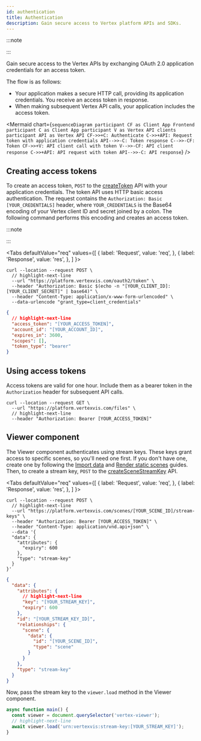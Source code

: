 ```yaml
---
id: authentication
title: Authentication
description: Gain secure access to Vertex platform APIs and SDKs.
---
```



:::note

<SignUpNote />
:::

Gain secure access to the Vertex APIs by exchanging OAuth 2.0 application credentials for an access token.

The flow is as follows:

- Your application makes a secure HTTP call, providing its application credentials. You receive an access token in response.
- When making subsequent Vertex API calls, your application includes the access token.

<Mermaid
  chart={`
  sequenceDiagram
  participant CF as Client App Frontend
  participant C as Client App
  participant V as Vertex API clients
  participant API as Vertex API
    CF->>+C: Authenticate
    C->>+API: Request token with application credentials
    API-->>-C: Token response
    C-->>-CF: Token
    CF->>+V: API client call with token
    V-->>-CF: API client response
    C->>+API: API request with token
    API-->>-C: API response
`}
/>

## Creating access tokens

To create an access token, `POST` to the [createToken](https://docs.vertexvis.com/#f8c5dc19-0f68-442e-8d28-aa03be2c48fb) API with your application credentials. The token API uses HTTP basic access authentication. The request contains the `Authorization: Basic [YOUR_CREDENTIALS]` header, where `YOUR_CREDENTIALS` is the Base64 encoding of your Vertex client ID and secret joined by a colon. The following command performs this encoding and creates an access token.

:::note

<ProtectSecretNote />
:::

<Tabs
  defaultValue="req"
  values={[
    { label: 'Request', value: 'req', },
    { label: 'Response', value: 'res', },
  ]
}>
<TabItem value="req">

```shell
curl --location --request POST \
  // highlight-next-line
  --url "https://platform.vertexvis.com/oauth2/token" \
  --header "Authorization: Basic $(echo -n "[YOUR_CLIENT_ID]:[YOUR_CLIENT_SECRET]" | base64)" \
  --header "Content-Type: application/x-www-form-urlencoded" \
  --data-urlencode "grant_type=client_credentials"
```

</TabItem>
<TabItem value="res">

```json
{
  // highlight-next-line
  "access_token": "[YOUR_ACCESS_TOKEN]",
  "account_id": "[YOUR_ACCOUNT_ID]",
  "expires_in": 3600,
  "scopes": [],
  "token_type": "bearer"
}
```

</TabItem>
</Tabs>

## Using access tokens

Access tokens are valid for one hour. Include them as a bearer token in the `Authorization` header for subsequent API calls.

```shell
curl --location --request GET \
  --url "https://platform.vertexvis.com/files" \
  // highlight-next-line
  --header "Authorization: Bearer [YOUR_ACCESS_TOKEN]"
```

## Viewer component

The Viewer component authenticates using stream keys. These keys grant access to specific scenes, so you'll need one first. If you don't have one, create one by following the [Import data](./import-data.mdx) and [Render static scenes](./render-static-scenes.mdx) guides. Then, to create a stream key, `POST` to the [createSceneStreamKey](https://docs.vertexvis.com/#dd9c119e-5808-4bc5-8aeb-afc1ca34362d) API.

<Tabs
  defaultValue="req"
  values={[
    { label: 'Request', value: 'req', },
    { label: 'Response', value: 'res', },
  ]
}>
<TabItem value="req">

```shell
curl --location --request POST \
  // highlight-next-line
  --url "https://platform.vertexvis.com/scenes/[YOUR_SCENE_ID]/stream-keys" \
  --header "Authorization: Bearer [YOUR_ACCESS_TOKEN]" \
  --header "Content-Type: application/vnd.api+json" \
  --data '{
  "data": {
    "attributes": {
      "expiry": 600
    },
    "type": "stream-key"
  }
}'
```

</TabItem>
<TabItem value="res">

```json
{
  "data": {
    "attributes": {
      // highlight-next-line
      "key": "[YOUR_STREAM_KEY]",
      "expiry": 600
    },
    "id": "[YOUR_STREAM_KEY_ID]",
    "relationships": {
      "scene": {
        "data": {
          "id": "[YOUR_SCENE_ID]",
          "type": "scene"
        }
      }
    },
    "type": "stream-key"
  }
}
```

</TabItem>
</Tabs>

Now, pass the stream key to the `viewer.load` method in the Viewer component.

```javascript
async function main() {
  const viewer = document.querySelector('vertex-viewer');
  // highlight-next-line
  await viewer.load('urn:vertexvis:stream-key:[YOUR_STREAM_KEY]');
}
```
